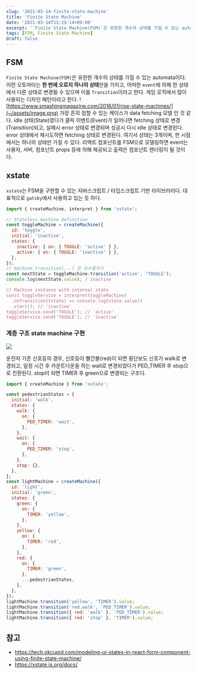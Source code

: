 ```yaml
---
slug: '2021-03-14-finite-state-machine'
title: 'Finite State Machine'
date: '2021-03-14T13:29:14+09:00'
excerpt: '`Finite State Machine(FSM)`은 유한한 개수의 상태를 가질 수 있는 automata이다.'
tags: [FSM, Finite State Machine]
draft: false
---
```


## FSM

`Finite State Machine(FSM)`은 유한한 개수의 상태를 가질 수 있는 automata이다. 이런 오토마타는 **한 번에 오로지 하나의 상태**만을 가지고, 어떠한 `event`에 의해 한 상태에서 다른 상태로 변경될 수 있으며 이를 `Transition`이라고 한다. 게임 로직에서 많이 사용되는 디자인 패턴이라고 한다.
![https://www.smashingmagazine.com/2018/01/rise-state-machines/](~/assets/image.png)
가장 흔히 접할 수 있는 케이스가 data fetching 모델 인 것 같다. idle 상태(State)였다가 클릭 이벤트(Event)가 일어나면 fetching 상태로 변경(Transition)되고, 실패시 error 상태로 변경되며 성공시 다시 idle 상태로 변경된다. error 상태에서 재시도하면 fetching 상태로 변경된다. 여기서 상태는 3개이며, 한 시점에서는 하나의 상태만 가질 수 있다.
리액트 컴포넌트를 FSM으로 모델링하면 event는 사용자, 서버, 컴포넌트 props 등에 의해 제공되고 출력은 컴포넌트 렌더링이 될 것이다.

## xstate

`xstate`는 FSM을 구현할 수 있는 자바스크립트 / 타입스크립트 기반 라이브러리다. 대표적으로 `gatsby`에서 사용하고 있는 듯 하다.

```js
import { createMachine, interpret } from 'xstate';

// Stateless machine definition
const toggleMachine = createMachine({
  id: 'toggle',
  initial: 'inactive',
  states: {
    inactive: { on: { TOGGLE: 'active' } },
    active: { on: { TOGGLE: 'inactive' } },
  },
});
// machine.transition(...) 은 순수함수다
const nextState = toggleMachine.transition('active', 'TOGGLE');
console.log(nextState.value); / inactive

// Machine instance with internal state
const toggleService = interpret(toggleMachine)
  .onTransition((state) => console.log(state.value))
  .start(); // 'inactive'
toggleService.send('TOGGLE'); // 'active'
toggleService.send('TOGGLE'); // 'inactive'
```

### 계층 구조 state machine 구현

![](~/assets/image-1.png)

운전자 기준 신호등의 경우, 신호등이 빨간불(red)이 되면 횡단보도 신호가 walk로 변경되고, 일정 시간 후 카운트다운을 하는 wait로 변경되었다가 PED_TIMER 후 stop으로 전환된다. stop이 되면 TIMER 후 green으로 변경되는 구조다.

```js
import { createMachine } from 'xstate';

const pedestrianStates = {
  initial: 'walk',
  states: {
    walk: {
      on: {
        PED_TIMER: 'wait',
      },
    },
    wait: {
      on: {
        PED_TIMER: 'stop',
      },
    },
    stop: {},
  },
};
const lightMachine = createMachine({
  id: 'light',
  initial: 'green',
  states: {
    green: {
      on: {
        TIMER: 'yellow',
      },
    },
    yellow: {
      on: {
        TIMER: 'red',
      },
    },
    red: {
      on: {
        TIMER: 'green',
      },
      ...pedestrianStates,
    },
  },
});
lightMachine.transition('yellow', 'TIMER').value;
lightMachine.transition('red.walk', 'PED_TIMER').value;
lightMachine.transition({ red: 'walk' }, 'PED_TIMER').value;
lightMachine.transition({ red: 'stop' }, 'TIMER').value;
```

## 참고

- https://tech.okcupid.com/modeling-ui-states-in-react-form-component-using-finite-state-machine/
- https://xstate.js.org/docs/
